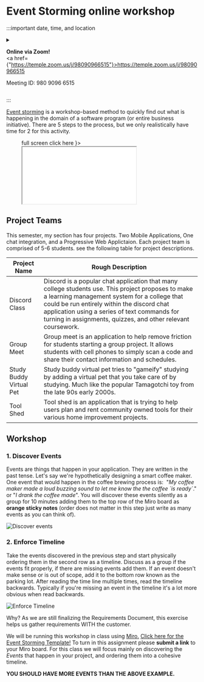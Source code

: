 

# Event Storming online workshop

:::important date, time, and location

<Event/>
<details>
<summary>

<b>Online via Zoom!</b><br/>
<a href={"https://temple.zoom.us/j/98090966515"}>https://temple.zoom.us/j/98090966515</a>

Meeting ID: 980 9096 6515<br/>

</summary>

Ian Tyler Applebaum is inviting you to a scheduled Zoom meeting.

Topic: Projects in Computer Science Lab Event Storming<br/>
Time: Jan 26, 2023 03:30 PM Eastern Time (US and Canada)<br/>



One tap mobile<br/>
+19292056099,,98090966515# US (New York)<br/>
+13017158592,,98090966515# US (Washington DC)<br/>

Dial by your location<br/>
+1 929 205 6099 US (New York)<br/>
+1 301 715 8592 US (Washington DC)<br/>
+1 305 224 1968 US<br/>
+1 309 205 3325 US<br/>
+1 312 626 6799 US (Chicago)<br/>
+1 646 931 3860 US<br/>
+1 669 900 6833 US (San Jose)<br/>
+1 689 278 1000 US<br/>
+1 719 359 4580 US<br/>
+1 253 205 0468 US<br/>
+1 253 215 8782 US (Tacoma)<br/>
+1 346 248 7799 US (Houston)<br/>
+1 360 209 5623 US<br/>
+1 386 347 5053 US<br/>
+1 507 473 4847 US<br/>
+1 564 217 2000 US<br/>
+1 669 444 9171 US<br/>
Meeting ID: 980 9096 6515<br/>
Find your local number: https://temple.zoom.us/u/aezKhTFQu

</details>

:::

[Event storming](https://www.eventstorming.com) is a workshop-based method to quickly find out what is happening in the domain of a software program (or entire business initiative). There are 5 steps to the process, but we only realistically have time for 2 for this activity.

<Figure caption={"Event Storming Presentaion"} subcaption={
    <a href={"/event-storming-keynote"} target={"_blank"} rel="noopener noreferrer">full screen click here</a>
}>
    <iframe height={"500"} width={"100%"} src="/event-storming-keynote" title="W3Schools Free Online Web Tutorials"></iframe>
</Figure>

## Project Teams

This semester, my section has four projects. Two Mobile Applications, One chat integration, and a Progressive Web Applictaion. Each project team is comprised of 5-6 students. see the following table for project descriptions.

| Project Name            | Rough Description                                                                                                                                                                                                                                                                                                 |
|-------------------------|-------------------------------------------------------------------------------------------------------------------------------------------------------------------------------------------------------------------------------------------------------------------------------------------------------------------|
| Discord Class           | Discord is a popular chat application that many college students use. This project proposes to make a learning management system for a college that could be run entirely within the discord chat application using a series of text commands for turning in assignments, quizzes, and other relevant coursework. |
| Group Meet              | Group meet is an application to help remove friction for students starting a group project. It allows students with cell phones to simply scan a code and share their contact information and schedules.                                                                                                          |
| Study Buddy Virtual Pet | Study buddy virtual pet tries to "gameify" studying by adding a virtual pet that you take care of by studying. Much like the popular Tamagotchi toy from the late 90s early 2000s.                                                                                                                                |
| Tool Shed               | Tool shed is an application that is trying to help users plan and rent community owned tools for their various home improvement projects.                                                                                                                                                                         |

## Workshop

### 1. Discover Events

Events are things that happen in your application. They are written in the past tense. Let's say we're hypothetically designing a smart coffee maker. One event that would happen in the coffee brewing process is:  "_My coffee maker made a loud buzzing sound to let me know the the coffee \`is ready\`_." or "_I drank the coffee made_". You will discover these events silently as a group for 10 minutes adding them to the top row of the Miro board as **orange sticky notes** (order does not matter in this step just write as many events as you can think of). 

![Discover events](../../static/img/event_discovery.png)

### 2. Enforce Timeline

Take the events discovered in the previous step and start physically ordering them in the second row as a timeline. Discuss as a group if the events fit properly, if there are missing events add them. If an event doesn't make sense or is out of scope, add it to the bottom row known as the parking lot. After reading the time line multiple times, read the timeline backwards. Typically if you're missing an event in the timeline it's a lot more obvious when read backwards. 

![Enforce Timeline](../../static/img/enforce_timeline.png)

Why? As we are still finalizing the Requirements Document, this exercise helps us gather requirements WITH the customer. 

We will be running this workshop in class using [Miro.](https://miro.com/welcome/azd0UzBtUmxhTW9SY2FMcDUwUGRBUnl4SWJTWWZsdzBSdW41UzdEdkFFS0FzTFFXcW1TMDVhM0hkZFo1eWN0cnwzMDc0NDU3MzY1MzIxMjgyMjQ4?share_link_id=317746713706) [Click here for the Event Storming Template!](https://miro.com/app/dashboard/?tpTemplate=o9J_lrmXT0E%3D&isCustom=true&share_link_id=388742645411) To turn in this assignment please **submit a link** to your Miro board. For this class we will focus mainly on discovering the _Events_ that happen in your project, and ordering them into a cohesive timeline.

**YOU SHOULD HAVE MORE EVENTS THAN THE ABOVE EXAMPLE.**

